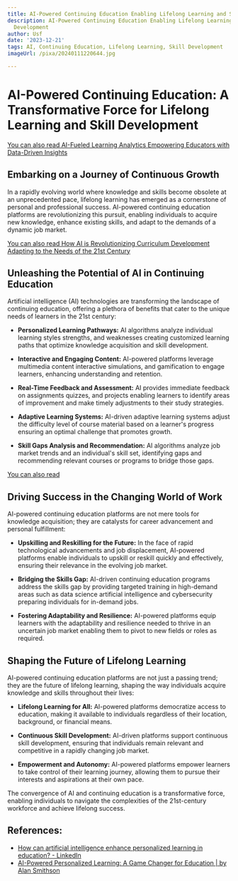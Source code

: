 ```yaml
---
title: AI-Powered Continuing Education Enabling Lifelong Learning and Skill Development
description: AI-Powered Continuing Education Enabling Lifelong Learning and Skill
  Development
author: Usf
date: '2023-12-21'
tags: AI, Continuing Education, Lifelong Learning, Skill Development
imageUrl: /pixa/20240111220644.jpg

---
```

# AI-Powered Continuing Education: A Transformative Force for Lifelong Learning and  Skill Development

[You can  also read AI-Fueled Learning Analytics Empowering Educators with Data-Driven Insights](AI-Fueled%20Learning%20Analytics%20Empowering%20Educators%20with%20Data-Driven%20Insights)


## Embarking on a Journey of Continuous Growth

In a rapidly evolving  world where knowledge and skills become obsolete at an unprecedented pace, lifelong learning  has emerged as a cornerstone of personal and professional success. AI-powered continuing education  platforms are revolutionizing this pursuit, enabling individuals to acquire new  knowledge, enhance existing  skills, and adapt  to the demands of a dynamic job market.

[You can also read How AI is Revolutionizing Curriculum Development Adapting to the Needs of the 21st Century](How%20AI%20is%20Revolutionizing%20Curriculum%20Development%20Adapting%20to%20the%20Needs%20of%20the%2021st%20Century)


## Unleashing  the Potential of AI in Continuing Education

Artificial intelligence (AI) technologies are transforming the  landscape of continuing education, offering a plethora of benefits that cater to  the unique needs of learners in the  21st century:

- **Personalized Learning Pathways:** AI algorithms analyze individual learning styles strengths, and weaknesses creating  customized learning paths that optimize knowledge  acquisition  and skill development.

- **Interactive and Engaging Content:** AI-powered  platforms leverage  multimedia content interactive simulations, and gamification to engage learners, enhancing understanding and retention.

- **Real-Time Feedback and Assessment:** AI provides immediate feedback on assignments quizzes, and projects enabling learners to identify areas of improvement and make timely adjustments to their study strategies.

- **Adaptive Learning Systems:** AI-driven adaptive  learning  systems adjust the difficulty level of course material based on a learner's progress ensuring an optimal challenge that  promotes growth.

- **Skill Gaps Analysis and Recommendation:** AI algorithms analyze job market trends and an individual's skill set, identifying gaps  and  recommending relevant courses or programs to  bridge  those  gaps.

[You can also read ]()


## Driving Success  in the Changing World of Work

AI-powered continuing education platforms are not mere tools for knowledge acquisition; they are catalysts for career advancement and personal fulfillment:

- **Upskilling  and Reskilling for the  Future:** In the face  of rapid technological advancements and  job displacement,  AI-powered platforms  enable individuals to upskill or reskill quickly and effectively, ensuring their relevance in the  evolving job market.

- **Bridging  the Skills Gap:** AI-driven continuing education programs address the skills gap by providing targeted training in high-demand areas such as data science artificial intelligence and cybersecurity preparing individuals for in-demand jobs.

- **Fostering Adaptability and Resilience:** AI-powered platforms equip  learners with the adaptability and resilience  needed to thrive in an uncertain job market enabling them to pivot  to new fields  or roles as required.

##  Shaping the Future of Lifelong  Learning

AI-powered continuing education platforms are not just a passing trend; they are the future of lifelong learning, shaping the  way individuals acquire knowledge and skills throughout their lives:

- **Lifelong Learning for  All:** AI-powered platforms democratize access to education, making it available  to individuals regardless of their location, background, or financial means.

- **Continuous Skill Development:** AI-driven platforms support continuous skill development, ensuring that individuals remain relevant and competitive in a rapidly changing job  market.

- **Empowerment and Autonomy:**  AI-powered platforms empower learners to take control of their learning journey, allowing them to pursue their interests  and  aspirations at their  own pace.

The convergence of AI and continuing education is a  transformative force, enabling individuals to navigate the complexities of the 21st-century workforce  and  achieve lifelong success.

## References:
- [How can artificial intelligence enhance personalized learning in education? - LinkedIn](https://www.linkedin.com/advice/0/how-can-artificial-intelligence-enhance)
- [AI-Powered Personalized Learning: A Game Changer for Education | by Alan Smithson](https://alan-smithson.medium.com/ai-powered-personalized-learning-a-game-changer-for-education-9e66bfeccf98)
